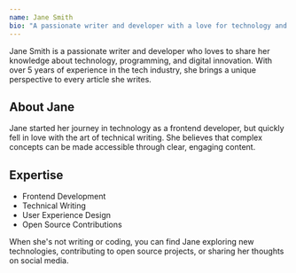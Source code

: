 ```yaml
---
name: Jane Smith
bio: "A passionate writer and developer with a love for technology and storytelling."
---
```


Jane Smith is a passionate writer and developer who loves to share her knowledge about technology, programming, and digital innovation. With over 5 years of experience in the tech industry, she brings a unique perspective to every article she writes.

## About Jane

Jane started her journey in technology as a frontend developer, but quickly fell in love with the art of technical writing. She believes that complex concepts can be made accessible through clear, engaging content.

## Expertise

- Frontend Development
- Technical Writing
- User Experience Design
- Open Source Contributions

When she's not writing or coding, you can find Jane exploring new technologies, contributing to open source projects, or sharing her thoughts on social media.
